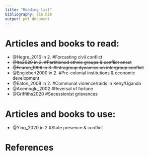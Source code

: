 ```yaml
---
title: "Reading list"
bibliography: lib.bib
output: pdf_document
---
```


Articles and books to read:
==========================

- @Hegre_2016 in 2. #Forcasting civil conflict
- ~~@Ito2020 in 2. #Partitioned ethnic groups & conflict onset~~
- ~~@Fearon_1996 in 3. #Intragroup dynamics on intergroup conflict~~
- @Englebert2000 in 2. #Pre-colonial institutions & economic development
- @Eaton_2008 in 2. #Communal violence/raids in Keny/Uganda
- @Acemoglu_2002 #Reversal of fortune
- @Griffiths2020 #Secessionist grievances

Articles and books to use:
=========================

- @Ying_2020 in 2 #State presence & conflict

# References
